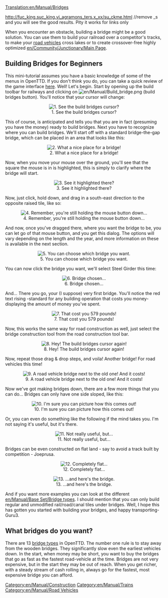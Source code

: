 [[Translation:en/Manual/Bridges]]
[[Category:en/Manual/Construction]]
[[Category:en/Manual/Trains]]
[[Category:en/Manual/Road Vehicles]]

http://fuc_king.suc_king.vi_agramons_ters.x_xx/su_ckme.html //remove _s and you will see the good results. Pity it works for links only

When you encounter an obstacle, building a bridge might be a good solution. You can use them to build your railroad over a competitor's tracks, to make your [[en/Manual/Road vehicles|road vehicles]] cross lakes or to create crossover-free highly optimized [[en/Community/Junctionary/Main Page]].

==Building Bridges for Beginners==
This mini-tutorial assumes you have a basic knowledge of some of the menus in OpenTTD. If you don't think you do, you can take a quick review of the game interface [[en/Manual/Game interface|here]]. Well! Let's begin. Start by opening up the build toolbar for railways and clicking on [[File:en/Manual/Build bridge.png]] (build bridges button). You'll notice that your cursor will change:
<center>[[File:en/Ottdbridge1.png|center|frame|1. See the build bridges cursor?]]</center>
This of course, is anticipated and tells you that you are in fact (presuming you have the money) ready to build bridges. Next you have to recognize where you can build bridges. We'll start off with a standard bridge-the-gap bridge, which can be placed in an area that looks like this:
<center>[[File:en/Ottdbridge1.6.png|center|frame|2. What a nice place for a bridge!]]</center>
Now, when you move your mouse over the ground, you'll see that the square the mouse is in is highlighted, this is simply to clarify where the bridge will start.
<center>[[File:en/Ottdbridge2.png|center|frame|3. See it highlighted there?]]</center>
Now, just click, hold down, and drag in a south-east direction to the opposite raised tile, like so:
<center>[[File:en/Ottdbridge3.png|center|frame|4. Remember, you're still holding the mouse button down...]]</center>
And now, once you've dragged there, where you want the bridge to be, you can let go of that mouse button, and you get this dialog. The options will vary depending on the length and the year, and more information on these is available in the next section.
<center>[[File:en/Ottdbridge4.png|center|frame|5. You can choose which bridge you want.]]</center>
You can now click the bridge you want, we'll select Steel Girder this time:
<center>[[File:en/Ottdbridge5.png|center|frame|6. Bridge chosen...]]</center>
And... There you go, your (I suppose) very first bridge. You'll notice the red text rising -standard for any building operation that costs you money- displaying the amount of money you've spent.
<center>[[File:en/Ottdbridge6.png|center|frame|7. That cost you 579 pounds!]]</center>
Now, this works the same way for road construction as well, just select the bridge construction tool from the road construction tool bar.
<center>[[File:en/Ottdbridge1.5.png|center|frame|8. Hey! The build bridges cursor again!]]</center>
Now, repeat those drag & drop steps, and voila! Another bridge! For road vehicles this time!
<center>[[File:en/Ottdbridge7.png|center|frame|9. A road vehicle bridge next to the old one! And it costs!]]</center>
Now we've got making bridges down, there are a few more things that you can do... Bridges can only have one side sloped, like this:
<center>[[File:en/Ottdbridge8.png|center|frame|10. I'm sure you can picture how this comes out!]]</center>
Or, you can even do something like the following if the mind takes you. I'm not saying it's useful, but it's there.
<center>[[File:en/Ottdbridge9.png|center|frame|11. Not really useful, but...]]</center>
Bridges can be even constructed on flat land - say to avoid a track built by competition - Joeprusa.
<center>[[File:en/Ottdbridge10.png|center|frame|12. Completely flat...]]</center>
<center>[[File:en/Ottdbridge11.png|center|frame|13. ...and here's the bridge.]]</center>
And if you want more examples you can look at the different [[en/Manual/Base Set/Bridge types]]. I should mention that you can only build regular and unmodified rail/road/canal tiles under bridges. Well, I hope this has gotten you started with building your bridges, and happy transporting- Guru3.

== What bridges do you want? ==

There are 13 [[en/Manual/Base Set/Bridge types|bridge types]] in OpenTTD. The number one rule is to stay away from the wooden bridges. They significantly slow even the earliest vehicles down. In the start, when money may be short, you want to buy the bridges that go as fast as the fastest road-vehicle at the time. Bridges are not very expensive, but in the start they may be out of reach. When you get richer, with a steady stream of cash rolling in, always go for the fastest, most expensive bridge you can afford.
